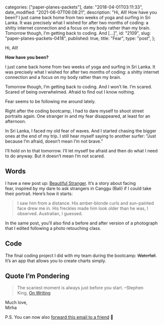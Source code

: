 
  categories: ["paper-planes-packets"],
  date: "2018-04-01T03:11:33",
  date_modified: "2021-06-07T06:08:21",
  description:
    "Hi, All! How have you been? I just came back home from two weeks of yoga and surfing in Sri Lanka. It was precisely what I wished for after two months of coding: a shitty internet connection and a focus on my body rather than my brain. Tomorrow though, I’m getting back to coding. And […]",
  id: "2109",
  slug: "paper-planes-packets-0418",
  published: true,
  title: "Fear",
  type: "post",
};


Hi, All!

**How have you been?**

I just came back home from two weeks of yoga and surfing in Sri Lanka. It was precisely what I wished for after two months of coding: a shitty internet connection and a focus on my body rather than my brain.

Tomorrow though, I’m getting back to coding. And I won’t lie. I’m scared. Scared of being overwhelmed. Afraid to find out I know nothing.

Fear seems to be following me around lately.

Right after the coding bootcamp, I had to dare myself to shoot street portraits again. One stranger in and my fear disappeared, at least for an afternoon.

In Sri Lanka, I faced my old fear of waves. And I started chasing the bigger ones at the end of my trip. I still hear myself saying to another surfer: “Just because I’m afraid, doesn’t mean I’m not brave.”

I’ll hold on to that tomorrow. I’ll let myself be afraid and then do what I need to do anyway. But it doesn’t mean I’m not scared.

## Words

I have a new post up: [Beautiful Stranger](/posts/beautiful-stranger). It’s a story about facing fear, inspired by my dare to ask strangers in Canggu (Bali) if I could take their portrait. Here’s how it starts:

> I saw him from a distance. His amber-blonde curls and sun-painted face drew me in. His freckles made him look older than he was, I observed. Australian, I guessed.

In the same post, you’ll also find a before and after version of a photograph that I edited following a photo retouching class.

## Code

The final coding project I did with my team during the bootcamp: ~~Waterfall~~. It’s an app that allows you to create charts simply.

## Quote I’m Pondering

> The scariest moment is always just before you start. –Stephen King, [On Writing](/posts/read-100-books#44-on-writing)

Much love,\
Mirha

P.S. You can now also [forward this email to a friend](http://us3.forward-to-friend.com/forward?u=b39d94447fc443788a5295725&id=6102c2d73c&e=[UNIQID]) 🚀
